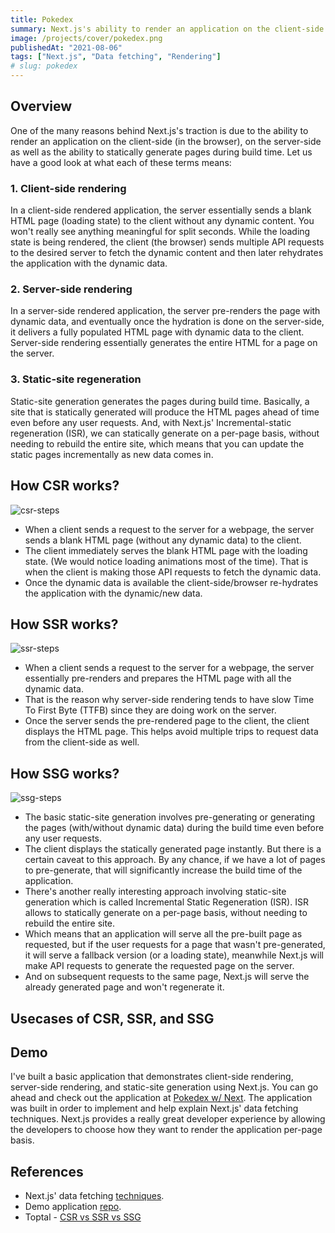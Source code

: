```yaml
---
title: Pokedex
summary: Next.js's ability to render an application on the client-side (in the browser), on the server-side as well as the ability to statically generate pages during build time.
image: /projects/cover/pokedex.png
publishedAt: "2021-08-06"
tags: ["Next.js", "Data fetching", "Rendering"]
# slug: pokedex
---
```


## Overview

One of the many reasons behind Next.js's traction is due to the ability to render an application on the client-side (in the browser), on the server-side as well as the ability to statically generate pages during build time. Let us have a good look at what each of these terms means:

### 1. Client-side rendering

In a client-side rendered application, the server essentially sends a blank HTML page (loading state) to the client without any dynamic content. You won't really see anything meaningful for split seconds. While the loading state is being rendered, the client (the browser) sends multiple API requests to the desired server to fetch the dynamic content and then later rehydrates the application with the dynamic data.

### 2. Server-side rendering

In a server-side rendered application, the server pre-renders the page with dynamic data, and eventually once the hydration is done on the server-side, it delivers a fully populated HTML page with dynamic data to the client. Server-side rendering essentially generates the entire HTML for a page on the server.

### 3. Static-site regeneration

Static-site generation generates the pages during build time. Basically, a site that is statically generated will produce the HTML pages ahead of time even before any user requests. And, with Next.js' Incremental-static regeneration (ISR), we can statically generate on a per-page basis, without needing to rebuild the entire site, which means that you can update the static pages incrementally as new data comes in.

## How CSR works?

<Image
  src="/blog/csr-ssr-ssg/csr-steps.png"
  alt="csr-steps"
  width={800}
  height={800}
/>

- When a client sends a request to the server for a webpage, the server sends a blank HTML page (without any dynamic data) to the client.
- The client immediately serves the blank HTML page with the loading state. (We would notice loading animations most of the time). That is when the client is making those API requests to fetch the dynamic data.
- Once the dynamic data is available the client-side/browser re-hydrates the application with the dynamic/new data.

## How SSR works?

<div>
  <Image
    src="/blog/csr-ssr-ssg/ssr-steps.png"
    alt="ssr-steps"
    width={800}
    height={800}
  />
</div>

- When a client sends a request to the server for a webpage, the server essentially pre-renders and prepares the HTML page with all the dynamic data.
- That is the reason why server-side rendering tends to have slow Time To First Byte (TTFB) since they are doing work on the server.
- Once the server sends the pre-rendered page to the client, the client displays the HTML page. This helps avoid multiple trips to request data from the client-side as well.

## How SSG works?

<div>
  <Image
    src="/blog/csr-ssr-ssg/ssg-steps.png"
    alt="ssg-steps"
    width={800}
    height={800}
  />
</div>

- The basic static-site generation involves pre-generating or generating the pages (with/without dynamic data) during the build time even before any user requests.
- The client displays the statically generated page instantly. But there is a certain caveat to this approach. By any chance, if we have a lot of pages to pre-generate, that will significantly increase the build time of the application.
- There's another really interesting approach involving static-site generation which is called Incremental Static Regeneration (ISR). ISR allows to statically generate on a per-page basis, without needing to rebuild the entire site.
- Which means that an application will serve all the pre-built page as requested, but if the user requests for a page that wasn't pre-generated, it will serve a fallback version (or a loading state), meanwhile Next.js will make API requests to generate the requested page on the server.
- And on subsequent requests to the same page, Next.js will serve the already generated page and won't regenerate it.

## Usecases of CSR, SSR, and SSG

<Table
  data={{
    headers: ["CSR", "SSR", "SSG"],
    rows: [
      [
        "Authenticated pages or paywall/private dashboard pages.",
        "Can be used with pages that require a heavy workload.",
        "Documentation pages where data is not frequently updated.",
      ],
      [
        "Pages with frequent data updates. For eg. Pages with real-time data updates.",
        "Websites that require link previews.",
        "Blog sites.",
      ],
      [
        "Banking websites where data is requested on-demand.",
        "Websites with lots of pages (only render on request).",
        "Great for isomorphic applications/websites.",
      ],
      [
        "Pages that don't require SEO optimizations.",
        "Pages that do require SEO optimizations.",
        "Pages that do require SEO optimizations.",
      ],
    ],
  }}
/>

## Demo

I've built a basic application that demonstrates client-side rendering, server-side rendering, and static-site generation using Next.js. You can go ahead and check out the application at [Pokedex w/ Next](https://pokedexwnext.netlify.app/). The application was built in order to implement and help explain Next.js' data fetching techniques. Next.js provides a really great developer experience by allowing the developers to choose how they want to render the application per-page basis.

## References

- Next.js' data fetching [techniques](https://nextjs.org/docs/basic-features/data-fetching).
- Demo application [repo](https://github.com/Boro23-wq/Pokedex-w-Next).
- Toptal - [CSR vs SSR vs SSG](https://www.toptal.com/front-end/client-side-vs-server-side-pre-rendering)
